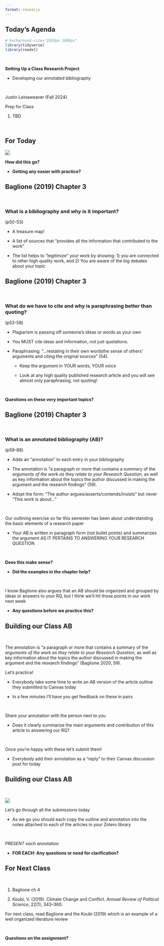 ```yaml
---
format: revealjs
---
```


## Today's Agenda {background-image="Images/Background-Rally_v2.png" .center}

```r
# background-size="1920px 1080px"
library(tidyverse)
library(readxl)
```

<br>

::: {.r-fit-text}

**Setting Up a Class Research Project**

- Developing our annotated bibliography

:::

<br>

::: r-stack
Justin Leinaweaver (Fall 2024)
:::

::: notes
Prep for Class

1. TBD

<br>


:::



## For Today {background-image="Images/Background-Rally_v2.png" .center}

![](Images/05_1-ASSIGN.png)

::: notes

**How did this go?**

- **Getting any easier with practice?**

:::


## Baglione (2019) Chapter 3 {background-image="Images/Background-Rally_v2.png" .center}

<br>

### What is a bibliography and why is it important?

::: notes

(p50-53)

- A treasure map!

- A list of sources that "provides all the information that contributed to the work"

- The list helps to "legitimize" your work by showing: 1) you are connected to other high quality work, and 2) You are aware of the big debates about your topic

:::



## Baglione (2019) Chapter 3 {background-image="Images/Background-Rally_v2.png" .center}

<br>

### What do we have to cite and why is paraphrasing better than quoting?

::: notes

(p53-58)

- Plagiarism is passing off someone's ideas or words as your own

- You MUST cite ideas and information, not just quotations.

- Paraphrasing: "...restating in their own wordsthe sense of others' arguments and citing the original sources" (54).
    - Keep the argument in YOUR words, YOUR voice
    
    - Look at any high quality published research article and you will see almost only paraphrasing, not quoting!
    
<br>

**Questions on these very important topics?**

:::



## Baglione (2019) Chapter 3 {background-image="Images/Background-Rally_v2.png" .center}

<br>

### What is an annotated bibliography (AB)?

::: notes

(p59-88)

- Adds an "annotation" to each entry in your bibliography

- The annotation is "a paragraph or more that contains a summary of the *arguments of the work as they relate to your Research Question*, as well as key information about the topics the author discussed in making the argument and the research findings" (59).

- Adopt the form: "The author argues/asserts/contends/insists" but never "This work is about..."

<br>

Our outlining exercise so far this semester has been about understanding the basic elements of a research paper

- Your AB is written in paragraph form (not bullet points) and summarizes the argument AS IT PERTAINS TO ANSWERING YOUR RESEARCH QUESTION

<br>

**Does this make sense?**

- **Did the examples in the chapter help?**

<br>

I know Baglione also argues that an AB should be organized and grouped by ideas or answers to your RQ, but I think we'll hit those points in our work next week

- **Any questions before we practice this?**

:::



## Building our Class AB {background-image="Images/Background-Rally_v2.png" .center}

<br>

The annotation is "a paragraph or more that contains a summary of the *arguments of the work as they relate to your Research Question*, as well as key information about the topics the author discussed in making the argument and the research findings" (Baglione 2020, 59).


::: notes

Let's practice!

- Everybody take some time to write an AB version of the article outline they submitted to Canvas today

- In a few minutes I'll have you get feedback on these in pairs

<br>

Share your annotation with the person next to you

- Does it clearly summarize the main arguments and contribution of this article to answering our RQ?

<br>

Once you're happy with these let's submit them!

- Everybody add their annotation as a "reply" to their Canvas discussion post for today

:::



## Building our Class AB {background-image="Images/Background-Rally_v2.png" .center}

<br>

![](Images/04_2-Zotero_Ponder_Notes.png){style="display: block; margin: 0 auto"}

::: notes

Let's go through all the submissions today

- As we go you should each copy the outline and annotation into the notes attached to each of the articles in your Zotero library

<br>

*PRESENT each annotation*

- **FOR EACH: Any questions or need for clarification?**

:::



## For Next Class {background-image="Images/background-blue_triangles_flipped.png" .center}

<br>

1. Baglione ch 4

2. Koubi, V. (2019). Climate Change and Conflict. *Annual Review of Political Science*, 22(1), 343–360.

::: notes

For next class, read Baglione and the Koubi (2019) which is an example of a well organized literature review

<br>

**Questions on the assignment?**
:::